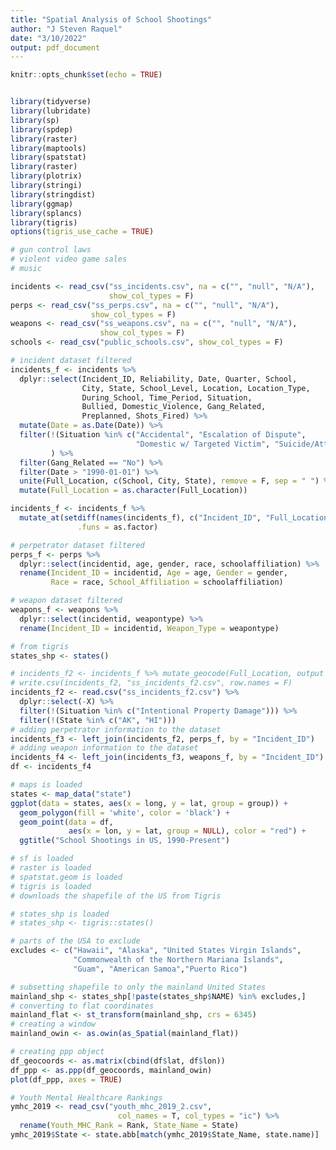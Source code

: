 ```yaml
---
title: "Spatial Analysis of School Shootings"
author: "J Steven Raquel"
date: "3/10/2022"
output: pdf_document
---
```


```r
knitr::opts_chunk$set(echo = TRUE)


library(tidyverse)
library(lubridate)
library(sp)
library(spdep)
library(raster)
library(maptools)
library(spatstat)
library(raster)
library(plotrix)
library(stringi)
library(stringdist)
library(ggmap)
library(splancs)
library(tigris)
options(tigris_use_cache = TRUE)
```



```r

# gun control laws 
# violent video game sales
# music

incidents <- read_csv("ss_incidents.csv", na = c("", "null", "N/A"),
                      show_col_types = F)
perps <- read_csv("ss_perps.csv", na = c("", "null", "N/A"), 
                  show_col_types = F)
weapons <- read_csv("ss_weapons.csv", na = c("", "null", "N/A"),
                    show_col_types = F)
schools <- read_csv("public_schools.csv", show_col_types = F)

# incident dataset filtered
incidents_f <- incidents %>%
  dplyr::select(Incident_ID, Reliability, Date, Quarter, School, 
                City, State, School_Level, Location, Location_Type, 
                During_School, Time_Period, Situation, 
                Bullied, Domestic_Violence, Gang_Related, 
                Preplanned, Shots_Fired) %>%
  mutate(Date = as.Date(Date)) %>%
  filter(!(Situation %in% c("Accidental", "Escalation of Dispute",
                            "Domestic w/ Targeted Victim", "Suicide/Attempted"))
         ) %>%
  filter(Gang_Related == "No") %>%
  filter(Date > "1990-01-01") %>% 
  unite(Full_Location, c(School, City, State), remove = F, sep = " ") %>%
  mutate(Full_Location = as.character(Full_Location))

incidents_f <- incidents_f %>% 
  mutate_at(setdiff(names(incidents_f), c("Incident_ID", "Full_Location", "Date")), 
               .funs = as.factor)

# perpetrator dataset filtered
perps_f <- perps %>% 
  dplyr::select(incidentid, age, gender, race, schoolaffiliation) %>%
  rename(Incident_ID = incidentid, Age = age, Gender = gender, 
         Race = race, School_Affiliation = schoolaffiliation)

# weapon dataset filtered
weapons_f <- weapons %>%
  dplyr::select(incidentid, weapontype) %>%
  rename(Incident_ID = incidentid, Weapon_Type = weapontype)

# from tigris
states_shp <- states()
```

```r
# incidents_f2 <- incidents_f %>% mutate_geocode(Full_Location, output = "latlon")
# write.csv(incidents_f2, "ss_incidents_f2.csv", row.names = F)
incidents_f2 <- read.csv("ss_incidents_f2.csv") %>% 
  dplyr::select(-X) %>%
  filter(!(Situation %in% c("Intentional Property Damage"))) %>%
  filter(!(State %in% c("AK", "HI")))
# adding perpetrator information to the dataset
incidents_f3 <- left_join(incidents_f2, perps_f, by = "Incident_ID")
# adding weapon information to the dataset
incidents_f4 <- left_join(incidents_f3, weapons_f, by = "Incident_ID")
df <- incidents_f4
```

```r
# maps is loaded
states <- map_data("state")
ggplot(data = states, aes(x = long, y = lat, group = group)) + 
  geom_polygon(fill = 'white', color = 'black') + 
  geom_point(data = df,
             aes(x = lon, y = lat, group = NULL), color = "red") +
  ggtitle("School Shootings in US, 1990-Present")
```

```r
# sf is loaded
# raster is loaded
# spatstat.geom is loaded
# tigris is loaded
# downloads the shapefile of the US from Tigris

# states_shp is loaded
# states_shp <- tigris::states()

# parts of the USA to exclude
excludes <- c("Hawaii", "Alaska", "United States Virgin Islands",
              "Commonwealth of the Northern Mariana Islands",
              "Guam", "American Samoa","Puerto Rico")

# subsetting shapefile to only the mainland United States
mainland_shp <- states_shp[!paste(states_shp$NAME) %in% excludes,]
# converting to flat coordinates
mainland_flat <- st_transform(mainland_shp, crs = 6345)
# creating a window
mainland_owin <- as.owin(as_Spatial(mainland_flat))

# creating ppp object
df_geocoords <- as.matrix(cbind(df$lat, df$lon))
df_ppp <- as.ppp(df_geocoords, mainland_owin)
plot(df_ppp, axes = TRUE)
```


```r
# Youth Mental Healthcare Rankings
ymhc_2019 <- read_csv("youth_mhc_2019_2.csv", 
                        col_names = T, col_types = "ic") %>%
  rename(Youth_MHC_Rank = Rank, State_Name = State)
ymhc_2019$State <- state.abb[match(ymhc_2019$State_Name, state.name)]


```

